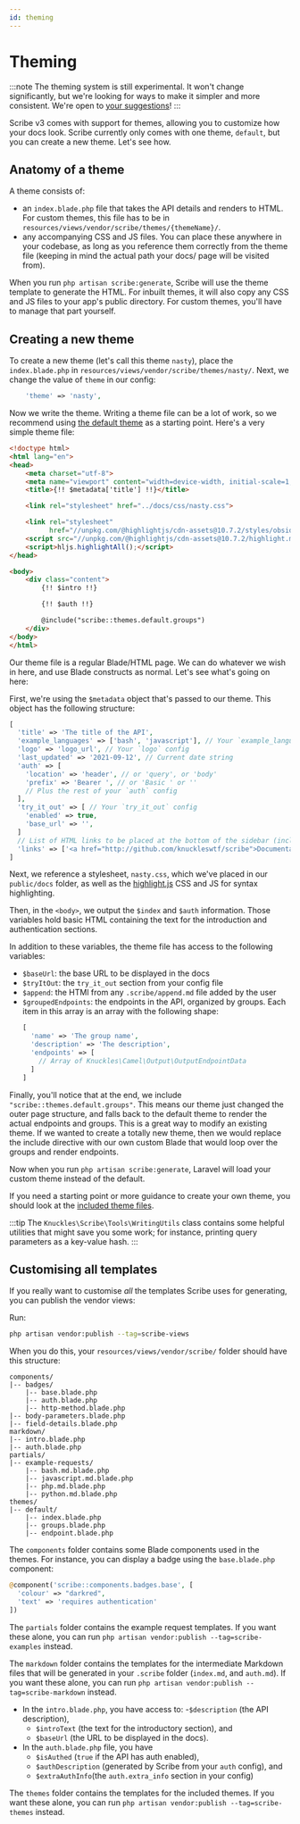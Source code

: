 ```yaml
---
id: theming
---
```


# Theming

:::note
The theming system is still experimental. It won't change significantly, but we're looking for ways to make it simpler and more consistent. We're open to [your suggestions](https://github.com/knuckleswtf/scribe/issues)!
:::

Scribe v3 comes with support for themes, allowing you to customize how your docs look.  Scribe currently only comes with one theme, `default`, but you can create a new theme. Let's see how.

## Anatomy of a theme
A theme consists of:
- an `index.blade.php` file that takes the API details and renders to HTML. For custom themes, this file has to be in `resources/views/vendor/scribe/themes/{themeName}/`.
- any accompanying CSS and JS files. You can place these anywhere in your codebase, as long as you reference them correctly from the theme file (keeping in mind the actual path your docs/ page will be visited from).

When you run `php artisan scribe:generate`, Scribe will use the theme template to generate the HTML. For inbuilt themes, it will also copy any CSS and JS files to your app's public directory. For custom themes, you'll have to manage that part yourself.

## Creating a new theme
To create a new theme (let's call this theme `nasty`), place the `index.blade.php` in `resources/views/vendor/scribe/themes/nasty/`. Next, we change the value of `theme` in our config:

```php title="config/scribe.php"
    'theme' => 'nasty',
```

Now we write the theme. Writing a theme file can be a lot of work, so we recommend using [the default theme](https://github.com/knuckleswtf/scribe/tree/master/resources/views/themes/default) as a starting point. Here's a very simple theme file:

```html title="resources/views/vendor/scribe/themes/nasty/index.blade.php"
<!doctype html>
<html lang="en">
<head>
    <meta charset="utf-8">
    <meta name="viewport" content="width=device-width, initial-scale=1, maximum-scale=1">
    <title>{!! $metadata['title'] !!}</title>

    <link rel="stylesheet" href="../docs/css/nasty.css">

    <link rel="stylesheet"
          href="//unpkg.com/@highlightjs/cdn-assets@10.7.2/styles/obsidian.min.css">
    <script src="//unpkg.com/@highlightjs/cdn-assets@10.7.2/highlight.min.js"></script>
    <script>hljs.highlightAll();</script>
</head>

<body>
    <div class="content">
        {!! $intro !!}

        {!! $auth !!}

        @include("scribe::themes.default.groups")
    </div>
</body>
</html>
```

Our theme file is a regular Blade/HTML page. We can do whatever we wish in here, and use Blade constructs as normal. Let's see what's going on here:

First, we're using the `$metadata` object that's passed to our theme. This object has the following structure:
```php
[
  'title' => 'The title of the API',
  'example_languages' => ['bash', 'javascript'], // Your `example_languages` config
  'logo' => 'logo_url', // Your `logo` config
  'last_updated' => '2021-09-12', // Current date string
  'auth' => [
    'location' => 'header', // or 'query', or 'body'
    'prefix' => 'Bearer ', // or 'Basic ' or ''
    // Plus the rest of your `auth` config
  ],
  'try_it_out' => [ // Your `try_it_out` config
    'enabled' => true,
    'base_url' => '',
  ]
  // List of HTML links to be placed at the bottom of the sidebar (including Postman collection and OpenAPI links)
  'links' => ['<a href="http://github.com/knuckleswtf/scribe">Documentation powered by Scribe ✍</a>'],
]
```

Next, we reference a stylesheet, `nasty.css`, which we've placed in our `public/docs` folder, as well as the [highlight.js](https://highlightjs.org/) CSS and JS for syntax highlighting.

Then, in the `<body>`, we output the `$index` and `$auth` information. Those variables hold basic HTML containing the text for the introduction and authentication sections.

In addition to these variables, the theme file has access to the following variables:
- `$baseUrl`: the base URL to be displayed in the docs
- `$tryItOut`: the `try_it_out` section from your config file
- `$append`: the HTMl from any `.scribe/append.md` file added by the user
- `$groupedEndpoints`: the endpoints in the API, organized by groups. Each item in this array is an array with the following shape:
   ```php
   [
     'name' => 'The group name',
     'description' => 'The description',
     'endpoints' => [
       // Array of Knuckles\Camel\Output\OutputEndpointData
     ]
   ]
   ```

Finally, you'll notice that at the end, we include `"scribe::themes.default.groups"`. This means our theme just changed the outer page structure, and falls back to the default theme to render the actual endpoints and groups. This is a great way to modify an existing theme. If we wanted to create a totally new theme, then we would replace the include directive with our own custom Blade that would loop over the groups and render endpoints.

Now when you run `php artisan scribe:generate`, Laravel will load your custom theme instead of the default.

If you need a starting point or more guidance to create your own theme, you should look at the [included theme files](https://github.com/knuckleswtf/scribe/tree/master/resources/views/themes).

:::tip
The `Knuckles\Scribe\Tools\WritingUtils` class contains some helpful utilities that might save you some work; for instance, printing query parameters as a key-value hash.
:::

## Customising all templates
If you really want to customise *all* the templates Scribe uses for generating, you can publish the vendor views:

Run:

```bash
php artisan vendor:publish --tag=scribe-views
```


When you do this, your `resources/views/vendor/scribe/` folder should have this structure:

```
components/
|-- badges/
    |-- base.blade.php
    |-- auth.blade.php
    |-- http-method.blade.php
|-- body-parameters.blade.php
|-- field-details.blade.php
markdown/
|-- intro.blade.php
|-- auth.blade.php
partials/
|-- example-requests/
    |-- bash.md.blade.php
    |-- javascript.md.blade.php
    |-- php.md.blade.php
    |-- python.md.blade.php
themes/
|-- default/
    |-- index.blade.php
    |-- groups.blade.php
    |-- endpoint.blade.php
```

The `components` folder contains some Blade components used in the themes. For instance, you can display a badge using the `base.blade.php` component:

```php title=""any .blade.php file""
@component('scribe::components.badges.base', [
  'colour' => "darkred",
  'text' => 'requires authentication'
])
```

The `partials` folder contains the example request templates. If you want these alone, you can run `php artisan vendor:publish --tag=scribe-examples` instead.

The `markdown` folder contains the templates for the intermediate Markdown files that will be generated in your `.scribe` folder (`index.md`, and `auth.md`). If you want these alone, you can run `php artisan vendor:publish --tag=scribe-markdown` instead.
  - In the `intro.blade.php`, you have access to:
    -`$description` (the API description),
    - `$introText` (the text for the introductory section), and
    - `$baseUrl` (the URL to be displayed in the docs).
  - In the `auth.blade.php` file, you have
    - `$isAuthed` (`true` if the API has auth enabled),
    - `$authDescription` (generated by Scribe from your `auth` config), and
    - `$extraAuthInfo`(the `auth.extra_info` section in your config)

The `themes` folder contains the templates for the included themes. If you want these alone, you can run `php artisan vendor:publish --tag=scribe-themes` instead.

